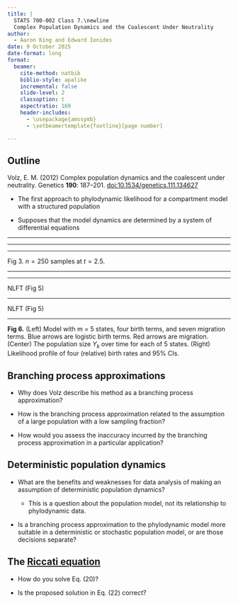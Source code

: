 ```yaml
---
title: |
  STATS 700-002 Class 7.\newline
  Complex Population Dynamics and the Coalescent Under Neutrality
author:
  - Aaron King and Edward Ionides
date: 9 October 2025
date-format: long
format:
  beamer:
    cite-method: natbib
    biblio-style: apalike
    incremental: false
    slide-level: 2
    classoption: t
    aspectratio: 169
    header-includes:
      - \usepackage{amssymb}
      - \setbeamertemplate{footline}[page number]

---
```


## Outline

Volz, E. M. (2012)
Complex population dynamics and the coalescent under neutrality.
Genetics **190**: 187&ndash;201.
[doi:10.1534/genetics.111.134627](https://doi.org/10.1534/genetics.111.134627)

* The first approach to phylodynamic likelihood for a compartment model with a structured population

* Supposes that the model dynamics are determined by a system of differential equations


-----

\includegraphics[height=8.3cm]{volz12-fig1.png}


----

\includegraphics[width=14.5cm]{volz12-fig2.png}


----


\includegraphics[width=14.5cm]{volz12-fig3.png}

Fig 3. $n=250$ samples at $t=2.5$.

----

\includegraphics[height=8.3cm]{volz12-fig4.png}

----

\includegraphics[height=8cm]{volz12-fig5top.png} NLFT (Fig 5)


----

\includegraphics[height=8cm]{volz12-fig5bottom.png} NLFT (Fig 5)


----

\includegraphics[width=14.5cm]{volz12-fig6.png}

__Fig 6.__ (Left) Model with m = 5 states, four birth terms, and seven migration terms. Blue arrows are logistic birth terms. Red arrows are migration. (Center) The population size $Y_k$ over time for each of 5 states. (Right) Likelihood profile of four (relative) birth rates and 95% CIs.



## Branching process approximations

* Why does Volz describe his method as a branching process approximation?

* How is the branching process approximation related to the assumption of a large population with a low sampling fraction?

* How would you assess the inaccuracy incurred by the branching process approximation in a particular application?


## Deterministic population dynamics

* What are the benefits and weaknesses for data analysis of making an assumption of deterministic population dynamics?

    * This is a question about the population model, not its relationship to phylodynamic data.

* Is a branching process approximation to the phylodynamic model more suitable in a deterministic or stochastic population model, or are those decisions separate?



## The [Riccati equation](https://en.wikipedia.org/wiki/Riccati_equation)

* How do you solve Eq. (20)?

* Is the proposed solution in Eq. (22) correct?



